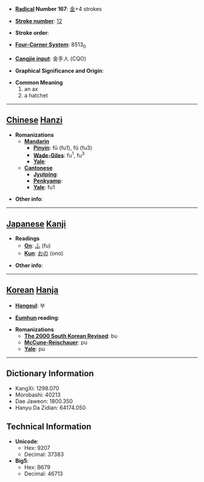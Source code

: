 * '''[[Wiktionary:Chinese radical index| Radical]] Number 167''': [[Wiktionary:Chinese radical index 金|金]]+4 strokes

* '''[[Wiktionary:Chinese total strokes index|Stroke number]]''': [[Wiktionary:Chinese total strokes index 12|12]]

* '''Stroke order''': 

* '''[[Wiktionary:Chinese four corner index|Four-Corner System]]''': 8513<sub>0</sub>

* '''[[Wiktionary:Chinese Cangjie index|Cangjie input]]''': 金手人 (CQO)

* '''Graphical Significance and Origin''': 

* '''Common Meaning'''
*#an ax
*# a hatchet


----

== [[Chinese]] [[Hanzi]] ==

* '''Romanizations'''
** '''[[Mandarin]]'''
*** '''[[Pinyin]]''': fū (fu1), fǔ (fu3)
*** '''[[Wade-Giles]]''': fu<sup>1</sup>, fu<sup>3</sup>
*** '''[[Yale]]''': 
** '''[[Cantonese]]'''
*** '''[[Jyutping]]''':
*** '''[[Penkyamp]]''': 
*** '''[[Yale]]''': fu1

* '''Other info''': 

----

== [[Japanese]] [[Kanji]] ==

* '''Readings'''
** '''[[On]]''': [[ふ]] (fu)
** '''[[Kun]]''': [[おの]] (ono)

* '''Other info''':  

----

== [[Korean]] [[Hanja]] ==

* '''[[Hangeul]]''': 부

* '''[[Eumhun]] reading''': 

* '''Romanizations'''
** '''[[The 2000 South Korean Revised Romanization|The 2000 South Korean Revised]]''': bu
** '''[[McCune-Reischauer]]''': pu
** '''[[Yale]]''': pu

----

== Dictionary Information ==

* KangXi: 1298.070
* Morobashi: 40213
* Dae Jaweon: 1800.350
* Hanyu Da Zidian: 64174.050

== Technical Information ==

* '''Unicode''':
** Hex: 9207
** Decimal: 37383
* '''Big5''':
** Hex: B679
** Decimal: 46713
